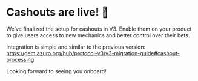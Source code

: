 # Cashouts are live! 💸

We’ve finalized the setup for cashouts in V3.
Enable them on your product to give users access to new mechanics and better control over their bets.

Integration is simple and similar to the previous version:
https://gem.azuro.org/hub/protocol-v3/v3-migration-guide#cashout-processing

Looking forward to seeing you onboard!

